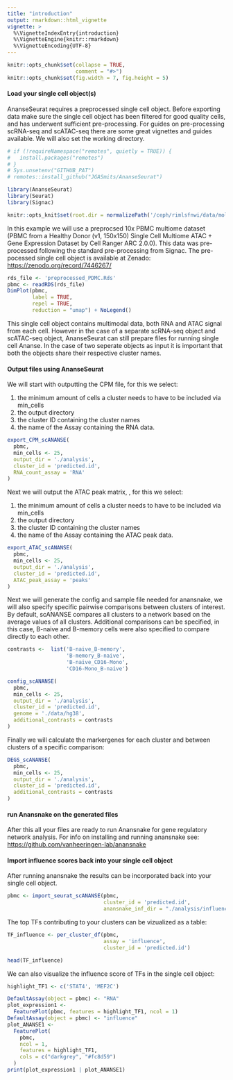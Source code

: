 ```yaml
---
title: "introduction"
output: rmarkdown::html_vignette
vignette: >
  %\VignetteIndexEntry{introduction}
  %\VignetteEngine{knitr::rmarkdown}
  %\VignetteEncoding{UTF-8}
---
```


```r
knitr::opts_chunk$set(collapse = TRUE,
                      comment = "#>")
knitr::opts_chunk$set(fig.width = 7, fig.height = 5)
```

#### **Load your single cell object(s)**

AnanseSeurat requires a preprocessed single cell object. Before exporting data make sure the single cell object has been filtered for good quality cells, and has underwent sufficient pre-processing. For guides on pre-processing scRNA-seq and scATAC-seq there are some great vignettes and guides available. We will also set the working directory.

```r
# if (!requireNamespace("remotes", quietly = TRUE)) {
#   install.packages("remotes")
# }
# Sys.unsetenv("GITHUB_PAT")
# remotes::install_github("JGASmits/AnanseSeurat")

library(AnanseSeurat)
library(Seurat)
library(Signac)

knitr::opts_knit$set(root.dir = normalizePath('/ceph/rimlsfnwi/data/moldevbio/zhou/jsmits/scANANSE'))
```

In this example we will use a preprocsed 10x PBMC multiome dataset (PBMC from a Healthy Donor (v1, 150x150) Single Cell Multiome ATAC + Gene Expression Dataset by Cell Ranger ARC 2.0.0). This data was pre-processed following the standard pre-processing from Signac. The pre-pocessed single cell object is available at Zenado: <https://zenodo.org/record/7446267/>

```r
rds_file <- 'preprocessed_PDMC.Rds'
pbmc <- readRDS(rds_file)
DimPlot(pbmc,
        label = TRUE,
        repel = TRUE,
        reduction = "umap") + NoLegend()
```

This single cell object contains multimodal data, both RNA and ATAC signal from each cell. However in the case of a separate scRNA-seq object and scATAC-seq object, AnanseSeurat can still prepare files for running single cell Ananse. In the case of two seperate objects as input it is important that both the objects share their respective cluster names.

#### **Output files using AnanseSeurat**

We will start with outputting the CPM file, for this we select:

1.  the minimum amount of cells a cluster needs to have to be included via min_cells
2.  the output directory
3.  the cluster ID containing the cluster names
4.  the name of the Assay containing the RNA data.

```r
export_CPM_scANANSE(
  pbmc,
  min_cells <- 25,
  output_dir = './analysis',
  cluster_id = 'predicted.id',
  RNA_count_assay = 'RNA'
)
```

Next we will output the ATAC peak matrix, , for this we select:

1.  the minimum amount of cells a cluster needs to have to be included via min_cells
2.  the output directory
3.  the cluster ID containing the cluster names
4.  the name of the Assay containing the ATAC peak data.

```r
export_ATAC_scANANSE(
  pbmc,
  min_cells <- 25,
  output_dir = './analysis',
  cluster_id = 'predicted.id',
  ATAC_peak_assay = 'peaks'
)
```

Next we will generate the config and sample file needed for anansnake, we will also specify specific pairwise comparisons between clusters of interest. By default, scANANSE compares all clusters to a network based on the average values of all clusters. Additional comparisons can be specified, in this case, B-naive and B-memory cells were also specified to compare directly to each other.

```r
contrasts <-  list('B-naive_B-memory',
                   'B-memory_B-naive',
                   'B-naive_CD16-Mono',
                   'CD16-Mono_B-naive')

config_scANANSE(
  pbmc,
  min_cells <- 25,
  output_dir = './analysis',
  cluster_id = 'predicted.id',
  genome = './data/hg38',
  additional_contrasts = contrasts
)
```

Finally we will calculate the markergenes for each cluster and between clusters of a specific comparison:

```r
DEGS_scANANSE(
  pbmc,
  min_cells <- 25,
  output_dir = './analysis',
  cluster_id = 'predicted.id',
  additional_contrasts = contrasts
)
```

#### **run Anansnake on the generated files**

After this all your files are ready to run Anansnake for gene regulatory network analysis. For info on installing and running anansnake see: <https://github.com/vanheeringen-lab/anansnake>

#### **Import influence scores back into your single cell object**

After running anansnake the results can be incorporated back into your single cell object.

```r
pbmc <- import_seurat_scANANSE(pbmc,
                               cluster_id = 'predicted.id',
                               anansnake_inf_dir = "./analysis/influence/")
```

The top TFs contributing to your clusters can be vizualized as a table:

```r
TF_influence <- per_cluster_df(pbmc,
                               assay = 'influence',
                               cluster_id = 'predicted.id')

head(TF_influence)
```

We can also visualize the influence score of TFs in the single cell object:

```r
highlight_TF1 <- c('STAT4', 'MEF2C')

DefaultAssay(object = pbmc) <- "RNA"
plot_expression1 <-
  FeaturePlot(pbmc, features = highlight_TF1, ncol = 1)
DefaultAssay(object = pbmc) <- "influence"
plot_ANANSE1 <-
  FeaturePlot(
    pbmc,
    ncol = 1,
    features = highlight_TF1,
    cols = c("darkgrey", "#fc8d59")
  )
print(plot_expression1 | plot_ANANSE1)
```
